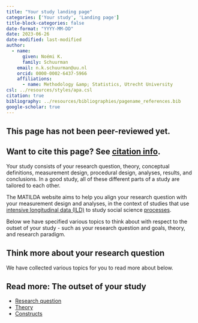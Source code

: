 ```yaml
---
title: "Your study landing page"
categories: ['Your study', 'Landing page']
title-block-categories: false
date-format: "YYYY-MM-DD"
date: 2023-06-26
date-modified: last-modified
author:
  - name:
      given: Noémi K.
      family: Schuurman
    email: n.k.schuurman@uu.nl
    orcid: 0000-0002-6437-5966
    affiliations:
      - name: Methodology &amp; Statistics, Utrecht University
csl: ../resources/styles/apa.csl
citation: true
bibliography: ../resources/bibliographies/pagename_references.bib
google-scholar: true
---
```


::: callout-caution
## This page has not been peer-reviewed yet.
:::

::: callout-note
## Want to cite this page? See [citation info](your-study.html#citation).
:::

Your study consists of your research question, theory, conceptual definitions, measurement design, procedural design, analyses, results, and conclusions. In a good study, all of these different parts of a study are tailored to each other. 

The MATILDA website aims to help you align your research question with your measurement design and analyses, in the context of studies that use [intensive longitudinal data (ILD)](../intensive-longitudinal-data.qmd) to study social science [processes](../processes.qmd). 

Below we have specified various topics to think about with respect to the outset of your study - such as your research question and goals, theory, and research paradigm. 

## Think more about your research question

We have collected various topics for you to read more about below.

::: {.callout-note collapse="false"}
## Read more: The outset of your study
-   [Research question](research-question.qmd)
-   [Theory](theory.qmd)
-   [Constructs](constructs.qmd)
:::

